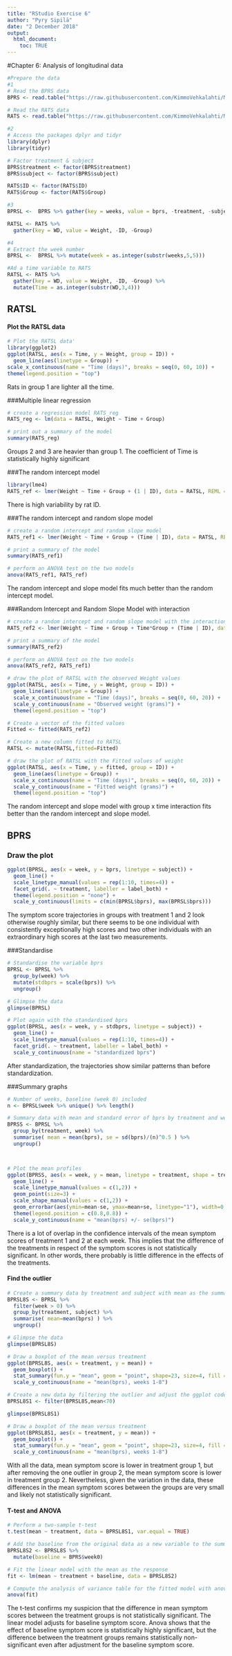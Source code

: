 ---
title: "RStudio Exercise 6"
author: "Pyry Sipilä"
date: "2 December 2018"
output: 
  html_document:
    toc: TRUE
---

#Chapter 6: Analysis of longitudinal data

```{r, include=FALSE}
#Prepare the data
#1
# Read the BPRS data
BPRS <- read.table("https://raw.githubusercontent.com/KimmoVehkalahti/MABS/master/Examples/data/BPRS.txt", sep  =" ", header = T)

# Read the RATS data
RATS <- read.table("https://raw.githubusercontent.com/KimmoVehkalahti/MABS/master/Examples/data/rats.txt", header = TRUE, sep = '\t')

#2
# Access the packages dplyr and tidyr
library(dplyr)
library(tidyr)

# Factor treatment & subject
BPRS$treatment <- factor(BPRS$treatment)
BPRS$subject <- factor(BPRS$subject)

RATS$ID <- factor(RATS$ID)
RATS$Group <- factor(RATS$Group)

#3
BPRSL <-  BPRS %>% gather(key = weeks, value = bprs, -treatment, -subject)

RATSL <- RATS %>%
  gather(key = WD, value = Weight, -ID, -Group)

#4
# Extract the week number
BPRSL <-  BPRSL %>% mutate(week = as.integer(substr(weeks,5,5)))

#Ad a time variable to RATS
RATSL <- RATS %>%
  gather(key = WD, value = Weight, -ID, -Group) %>%
  mutate(Time = as.integer(substr(WD,3,4))) 

```

## RATSL

#### Plot the RATSL data
```{r}
# Plot the RATSL data'
library(ggplot2)
ggplot(RATSL, aes(x = Time, y = Weight, group = ID)) +
  geom_line(aes(linetype = Group)) +
scale_x_continuous(name = "Time (days)", breaks = seq(0, 60, 10)) +
theme(legend.position = "top")
```
Rats in group 1 are lighter all the time.

###Multiple linear regression
```{r}

# create a regression model RATS_reg
RATS_reg <- lm(data = RATSL, Weight ~ Time + Group)

# print out a summary of the model
summary(RATS_reg)
```
Groups 2 and 3 are heavier than group 1. The coefficient of Time is statistically highly significant

###The random intercept model
```{r}
library(lme4)
RATS_ref <- lmer(Weight ~ Time + Group + (1 | ID), data = RATSL, REML = FALSE)
```
There is high variability by rat ID.

###The random intercept and random slope model
```{r}
# create a random intercept and random slope model
RATS_ref1 <- lmer(Weight ~ Time + Group + (Time | ID), data = RATSL, REML = FALSE)

# print a summary of the model
summary(RATS_ref1)

# perform an ANOVA test on the two models
anova(RATS_ref1, RATS_ref)
```
The random intercept and slope model fits much better than the random intercept model.

###Random Intercept and Random Slope Model with interaction
```{r}
# create a random intercept and random slope model with the interaction
RATS_ref2 <- lmer(Weight ~ Time + Group + Time*Group + (Time | ID), data = RATSL, REML = FALSE)

# print a summary of the model
summary(RATS_ref2)

# perform an ANOVA test on the two models
anova(RATS_ref2, RATS_ref1)

# draw the plot of RATSL with the observed Weight values
ggplot(RATSL, aes(x = Time, y = Weight, group = ID)) +
  geom_line(aes(linetype = Group)) +
  scale_x_continuous(name = "Time (days)", breaks = seq(0, 60, 20)) +
  scale_y_continuous(name = "Observed weight (grams)") +
  theme(legend.position = "top")

# Create a vector of the fitted values
Fitted <- fitted(RATS_ref2)

# Create a new column fitted to RATSL
RATSL <- mutate(RATSL,fitted=Fitted)

# draw the plot of RATSL with the Fitted values of weight
ggplot(RATSL, aes(x = Time, y = fitted, group = ID)) +
  geom_line(aes(linetype = Group)) +
  scale_x_continuous(name = "Time (days)", breaks = seq(0, 60, 20)) +
  scale_y_continuous(name = "Fitted weight (grams)") +
  theme(legend.position = "top")
```
The random intercept and slope model with group x time interaction fits better than the random intercept and slope model.

## BPRS

### Draw the plot

```{r}
ggplot(BPRSL, aes(x = week, y = bprs, linetype = subject)) +
  geom_line() +
  scale_linetype_manual(values = rep(1:10, times=4)) +
  facet_grid(. ~ treatment, labeller = label_both) +
  theme(legend.position = "none") + 
  scale_y_continuous(limits = c(min(BPRSL$bprs), max(BPRSL$bprs)))
```
The symptom score trajectories in groups with treatment 1 and 2 look otherwise roughly similar, but there seems to be one individual with consistently exceptionally high scores and two other individuals with an extraordinary high scores at the last two measurements.

###Standardise
```{r}
# Standardise the variable bprs
BPRSL <- BPRSL %>%
  group_by(week) %>%
  mutate(stdbprs = scale(bprs)) %>%
  ungroup()

# Glimpse the data
glimpse(BPRSL)

# Plot again with the standardised bprs
ggplot(BPRSL, aes(x = week, y = stdbprs, linetype = subject)) +
  geom_line() +
  scale_linetype_manual(values = rep(1:10, times=4)) +
  facet_grid(. ~ treatment, labeller = label_both) +
  scale_y_continuous(name = "standardized bprs")

```
After standardization, the trajectories show similar patterns than before standardization.

###Summary graphs
```{r}
# Number of weeks, baseline (week 0) included
n <- BPRSL$week %>% unique() %>% length()

# Summary data with mean and standard error of bprs by treatment and week 
BPRSS <- BPRSL %>%
  group_by(treatment, week) %>%
  summarise( mean = mean(bprs), se = sd(bprs)/(n)^0.5 ) %>%
  ungroup()



# Plot the mean profiles
ggplot(BPRSS, aes(x = week, y = mean, linetype = treatment, shape = treatment)) +
  geom_line() +
  scale_linetype_manual(values = c(1,2)) +
  geom_point(size=3) +
  scale_shape_manual(values = c(1,2)) +
  geom_errorbar(aes(ymin=mean-se, ymax=mean+se, linetype="1"), width=0.3) +
  theme(legend.position = c(0.8,0.8)) +
  scale_y_continuous(name = "mean(bprs) +/- se(bprs)")

```
There is a lot of overlap in the confidence intervals of the mean symptom scores of treatment 1 and 2 at each week. This implies that the difference of the treatments in respect of the symptom scores is not statistically significant. In other words, there probably is little difference in the effects of the treatments.

#### Find the outlier

```{r}
# Create a summary data by treatment and subject with mean as the summary variable (ignoring baseline week 0).
BPRSL8S <- BPRSL %>%
  filter(week > 0) %>%
  group_by(treatment, subject) %>%
  summarise( mean=mean(bprs) ) %>%
  ungroup()

# Glimpse the data
glimpse(BPRSL8S)

# Draw a boxplot of the mean versus treatment
ggplot(BPRSL8S, aes(x = treatment, y = mean)) +
  geom_boxplot() +
  stat_summary(fun.y = "mean", geom = "point", shape=23, size=4, fill = "white") +
  scale_y_continuous(name = "mean(bprs), weeks 1-8")

# Create a new data by filtering the outlier and adjust the ggplot code the draw the plot again with the new data
BPRSL8S1 <- filter(BPRSL8S,mean<70)

glimpse(BPRSL8S1)

# Draw a boxplot of the mean versus treatment
ggplot(BPRSL8S1, aes(x = treatment, y = mean)) +
  geom_boxplot() +
  stat_summary(fun.y = "mean", geom = "point", shape=23, size=4, fill = "white") +
  scale_y_continuous(name = "mean(bprs), weeks 1-8")
```
With all the data, mean symptom score is lower in treatment group 1, but after removing the one outlier in group 2, the mean symptom score is lower in treatment group 2. Nevertheless, given the variation in the data, these differences in the mean symptom scores between the groups are very small and likely not statistically significant.

#### T-test and ANOVA
```{r}
# Perform a two-sample t-test
t.test(mean ~ treatment, data = BPRSL8S1, var.equal = TRUE)

# Add the baseline from the original data as a new variable to the summary data
BPRSL8S2 <- BPRSL8S %>%
  mutate(baseline = BPRS$week0)

# Fit the linear model with the mean as the response 
fit <- lm(mean ~ treatment + baseline, data = BPRSL8S2)

# Compute the analysis of variance table for the fitted model with anova()
anova(fit)
```
The t-test confirms my suspicion that the difference in mean symptom scores between the treatment groups is not statistically significant. The linear model adjusts for baseline symptom score. Anova shows that the effect of baseline symptom score is statistically highly significant, but the difference between the treatment groups remains statistically non-significant even after adjustment for the baseline symptom score.
